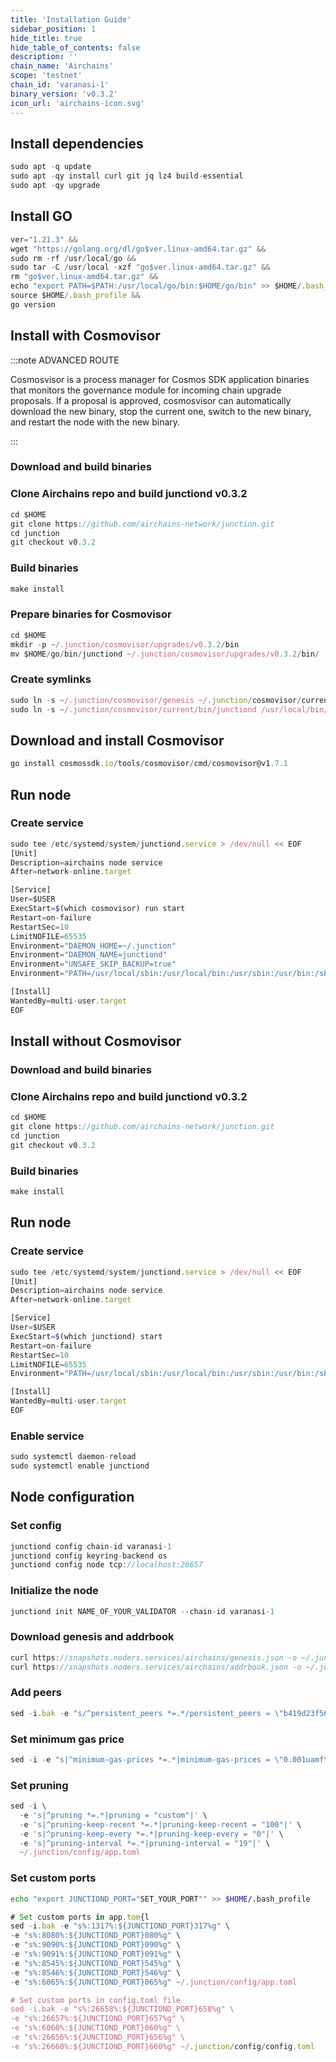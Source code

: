 ```yaml
---
title: 'Installation Guide'
sidebar_position: 1
hide_title: true
hide_table_of_contents: false
description: ''
chain_name: 'Airchains'
scope: 'testnet'
chain_id: 'varanasi-1'
binary_version: 'v0.3.2'
icon_url: 'airchains-icon.svg'
---
```



<PageTitle
  iconUrl="img/airchains-icon.svg"
  title="Airchains Installation Guide"
  chainId="varanasi-1"
  version="v0.3.2"
/>

## Install dependencies

```js
sudo apt -q update
sudo apt -qy install curl git jq lz4 build-essential
sudo apt -qy upgrade
```

## Install GO

```js
ver="1.21.3" &&
wget "https://golang.org/dl/go$ver.linux-amd64.tar.gz" &&
sudo rm -rf /usr/local/go &&
sudo tar -C /usr/local -xzf "go$ver.linux-amd64.tar.gz" &&
rm "go$ver.linux-amd64.tar.gz" &&
echo "export PATH=$PATH:/usr/local/go/bin:$HOME/go/bin" >> $HOME/.bash_profile &&
source $HOME/.bash_profile &&
go version
```

## Install with Cosmovisor

:::note ADVANCED ROUTE

Cosmosvisor is a process manager for Cosmos SDK application binaries that monitors the governance module for incoming chain upgrade proposals. If a proposal is approved, cosmosvisor can automatically download the new binary, stop the current one, switch to the new binary, and restart the node with the new binary.

:::

### Download and build binaries

### Clone Airchains repo and build junctiond v0.3.2

```js
cd $HOME
git clone https://github.com/airchains-network/junction.git
cd junction
git checkout v0.3.2
```

### Build binaries

```js
make install
```

### Prepare binaries for Cosmovisor

```js
cd $HOME
mkdir -p ~/.junction/cosmovisor/upgrades/v0.3.2/bin
mv $HOME/go/bin/junctiond ~/.junction/cosmovisor/upgrades/v0.3.2/bin/
```

### Create symlinks

```js
sudo ln -s ~/.junction/cosmovisor/genesis ~/.junction/cosmovisor/current -f
sudo ln -s ~/.junction/cosmovisor/current/bin/junctiond /usr/local/bin/junctiond -f
```

## Download and install Cosmovisor

```js
go install cosmossdk.io/tools/cosmovisor/cmd/cosmovisor@v1.7.1
```

## Run node

### Create service

```js
sudo tee /etc/systemd/system/junctiond.service > /dev/null << EOF
[Unit]
Description=airchains node service
After=network-online.target

[Service]
User=$USER
ExecStart=$(which cosmovisor) run start
Restart=on-failure
RestartSec=10
LimitNOFILE=65535
Environment="DAEMON_HOME=~/.junction"
Environment="DAEMON_NAME=junctiond"
Environment="UNSAFE_SKIP_BACKUP=true"
Environment="PATH=/usr/local/sbin:/usr/local/bin:/usr/sbin:/usr/bin:/sbin:/bin:/usr/games:/usr/local/games:/snap/bin:~/.junction/cosmovisor/current/bin"

[Install]
WantedBy=multi-user.target
EOF
```

## Install without Cosmovisor

### Download and build binaries

### Clone Airchains repo and build junctiond v0.3.2

```js
cd $HOME
git clone https://github.com/airchains-network/junction.git
cd junction
git checkout v0.3.2
```

### Build binaries

```js
make install
```

## Run node

### Create service

```js
sudo tee /etc/systemd/system/junctiond.service > /dev/null << EOF
[Unit]
Description=airchains node service
After=network-online.target

[Service]
User=$USER
ExecStart=$(which junctiond) start
Restart=on-failure
RestartSec=10
LimitNOFILE=65535
Environment="PATH=/usr/local/sbin:/usr/local/bin:/usr/sbin:/usr/bin:/sbin:/bin:/usr/games:/usr/local/games:/snap/bin"

[Install]
WantedBy=multi-user.target
EOF
```

### Enable service

```js
sudo systemctl daemon-reload
sudo systemctl enable junctiond
```

## Node configuration

### Set config

```js
junctiond config chain-id varanasi-1
junctiond config keyring-backend os
junctiond config node tcp://localhost:26657
```

### Initialize the node

```js
junctiond init NAME_OF_YOUR_VALIDATOR --chain-id varanasi-1
```

### Download genesis and addrbook

```js
curl https://snapshots.noders.services/airchains/genesis.json -o ~/.junction/config/genesis.json
curl https://snapshots.noders.services/airchains/addrbook.json -o ~/.junction/config/addrbook.json
```

### Add peers

```js
sed -i.bak -e "s/^persistent_peers *=.*/persistent_peers = \"b419d23f56a6a5403319399ed38b6b93138210a1@airchains-t-rpc.noders.services:26756\"/" ~/.junction/config/config.toml
```

### Set minimum gas price

```js
sed -i -e "s|^minimum-gas-prices *=.*|minimum-gas-prices = \"0.001uamf\"|" ~/.junction/config/app.toml
```

### Set pruning

```js
sed -i \
  -e 's|^pruning *=.*|pruning = "custom"|' \
  -e 's|^pruning-keep-recent *=.*|pruning-keep-recent = "100"|' \
  -e 's|^pruning-keep-every *=.*|pruning-keep-every = "0"|' \
  -e 's|^pruning-interval *=.*|pruning-interval = "19"|' \
  ~/.junction/config/app.toml
```

### Set custom ports

```bash
echo "export JUNCTIOND_PORT="SET_YOUR_PORT"" >> $HOME/.bash_profile
```

```js
# Set custom ports in app.tom{l
sed -i.bak -e "s%:1317%:${JUNCTIOND_PORT}317%g" \
-e "s%:8080%:${JUNCTIOND_PORT}080%g" \
-e "s%:9090%:${JUNCTIOND_PORT}090%g" \
-e "s%:9091%:${JUNCTIOND_PORT}091%g" \
-e "s%:8545%:${JUNCTIOND_PORT}545%g" \
-e "s%:8546%:${JUNCTIOND_PORT}546%g" \
-e "s%:6065%:${JUNCTIOND_PORT}065%g" ~/.junction/config/app.toml

# Set custom ports in config.toml file
sed -i.bak -e "s%:26658%:${JUNCTIOND_PORT}658%g" \
-e "s%:26657%:${JUNCTIOND_PORT}657%g" \
-e "s%:6060%:${JUNCTIOND_PORT}060%g" \
-e "s%:26656%:${JUNCTIOND_PORT}656%g" \
-e "s%:26660%:${JUNCTIOND_PORT}660%g" ~/.junction/config/config.toml
```
